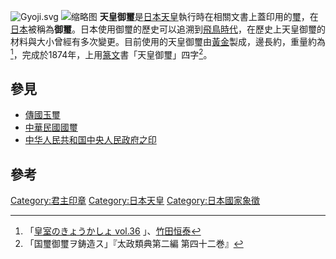{{japanese|japanese=御璽|kana=ぎょじ|romaji=Gyoji}}
[[File:Gyoji.svg|thumb]]
[[File:Meiji_Kenpo03.jpg|缩略图]]
'''天皇御璽'''是[[日本天皇|日本天皇]]執行{{link-ja|國事行為|国事行為}}時在相關文書上蓋印用的[[璽|璽]]，在[[日本|日本]]被稱為'''御璽'''。日本使用御璽的歷史可以追溯到[[飛鳥時代|飛鳥時代]]，在歷史上天皇御璽的材料與大小曾經有多次變更。目前使用的天皇御璽由[[黃金|黃金]]製成，邊長約{{convert|9.09|cm}}，重量約為{{convert|3.55|kg}}<ref>「[http://www.fujitv.co.jp/takeshi/takeshi/column/koshitsu/koshitsu36.html 皇室のきょうかしょ vol.36] {{Wayback|url=http://www.fujitv.co.jp/takeshi/takeshi/column/koshitsu/koshitsu36.html |date=20161016145237 }}」、[[竹田恒泰|竹田恒泰]]</ref>，完成於1874年，上用[[篆文|篆文]]書「天皇御璽」四字<ref>「国璽御璽ヲ鋳造ス」『太政類典第二編 第四十二巻』</ref>。

==參見==
*[[傳國玉璽|傳國玉璽]]
*[[中華民國國璽|中華民國國璽]]
*[[中华人民共和国中央人民政府之印|中华人民共和国中央人民政府之印]]

==參考==

{{日本小作品}}
{{Reflist|2}}
{{大日本帝国}}
{{天皇項目}}

{{东亚印章}}

[[Category:君主印章|Category:君主印章]]
[[Category:日本天皇|Category:日本天皇]]
[[Category:日本國家象徵|Category:日本國家象徵]]